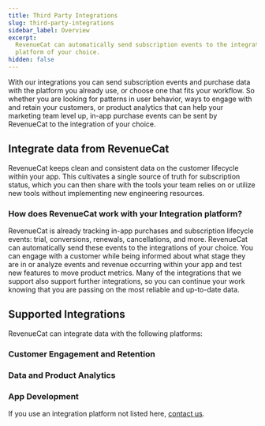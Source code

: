 ```yaml
---
title: Third Party Integrations
slug: third-party-integrations
sidebar_label: Overview
excerpt:
  RevenueCat can automatically send subscription events to the integration
  platform of your choice.
hidden: false
---
```


With our integrations you can send subscription events and purchase data with the platform you already use, or choose one that fits your workflow. So whether you are looking for patterns in user behavior, ways to engage with and retain your customers, or product analytics that can help your marketing team level up, in-app purchase events can be sent by RevenueCat to the integration of your choice.

## Integrate data from RevenueCat

RevenueCat keeps clean and consistent data on the customer lifecycle within your app. This cultivates a single source of truth for subscription status, which you can then share with the tools your team relies on or utilize new tools without implementing new engineering resources.

### How does RevenueCat work with your Integration platform?

RevenueCat is already tracking in-app purchases and subscription lifecycle events: trial, conversions, renewals, cancellations, and more. RevenueCat can automatically send these events to the integrations of your choice. You can engage with a customer while being informed about what stage they are in or analyze events and revenue occurring within your app and test new features to move product metrics. Many of the integrations that we support also support further integrations, so you can continue your work knowing that you are passing on the most reliable and up-to-date data.

## Supported Integrations

RevenueCat can integrate data with the following platforms:

### Customer Engagement and Retention

<ContentCardItem
  title="Airship"
  subtitle="Airship is a customer engagement platform that helps you connect with your users across email, SMS, and push notifications."
  link="/docs/integrations/third-party-integrations/airship"
  icon="integrations/icons/airship.png"
/>

<ContentCardItem
  title="Braze"
  subtitle="Braze is a customer engagement platform that helps you connect with your users across email, SMS, and push notifications."
  link="/docs/integrations/third-party-integrations/braze"
  icon="integrations/icons/braze.png"
/>

<ContentCardItem
  title="CleverTap"
  subtitle="CleverTap is a customer engagement and retention platform that helps you analyze, segment, and engage your users."
  link="/docs/integrations/third-party-integrations/clevertap"
  icon="integrations/icons/clevertap.png"
/>

<ContentCardItem
  title="Intercom"
  subtitle="Intercom is a customer messaging platform that allows you to communicate with your users through chat, email, and more."
  link="/docs/integrations/third-party-integrations/intercom"
  icon="integrations/icons/intercom.png"
/>

<ContentCardItem
  title="Iterable"
  subtitle="Iterable is a cross-channel marketing platform that enables you to create, optimize, and measure campaigns across email, push, SMS, and more."
  link="/docs/integrations/third-party-integrations/iterable"
  icon="integrations/icons/iterable.png"
/>

<ContentCardItem
  title="OneSignal"
  subtitle="OneSignal is a customer engagement platform that allows you to send push notifications, in-app messages, SMS, and emails."
  link="/docs/integrations/third-party-integrations/onesignal"
  icon="integrations/icons/onesignal.png"
/>

### Data and Product Analytics

<ContentCardItem
  title="Amplitude"
  subtitle="Amplitude is a product analytics platform that helps you understand user behavior and optimize your product."
  link="/docs/integrations/third-party-integrations/amplitude"
  icon="integrations/icons/amplitude.png"
/>

<ContentCardItem
  title="Mixpanel"
  subtitle="Mixpanel is a product analytics platform that helps you analyze user behavior, engagement, and retention."
  link="/docs/integrations/third-party-integrations/mixpanel"
  icon="integrations/icons/mixpanel.png"
/>

<ContentCardItem
  title="mParticle"
  subtitle="mParticle is a customer data platform that helps you collect, integrate, and manage your customer data across multiple channels."
  link="/docs/integrations/third-party-integrations/mparticle"
  icon="integrations/icons/mparticle.png"
/>

<ContentCardItem
  title="PostHog"
  subtitle="PostHog is a product analytics platform to analyze, test, observe, and deploy new features."
  link="/docs/integrations/third-party-integrations/posthog"
  icon="integrations/icons/posthog.png"
/>

<ContentCardItem
  title="Segment"
  subtitle="Segment is a customer data platform that helps you collect, clean, and control your customer data."
  link="/docs/integrations/third-party-integrations/segment"
  icon="integrations/icons/segment.png"
/>

### App Development

<ContentCardItem
  title="Discord"
  subtitle="Discord is a communication platform that can be used for real-time notifications and community engagement."
  link="/docs/integrations/third-party-integrations/discord"
  icon="integrations/icons/discord.png"
/>

<ContentCardItem
  title="Firebase"
  subtitle="Firebase is a platform developed by Google for creating mobile and web applications."
  link="/docs/integrations/third-party-integrations/firebase-integration"
  icon="integrations/icons/firebase.png"
/>

<ContentCardItem
  title="Slack"
  subtitle="Slack is a business communication platform that can be used for team collaboration and notifications."
  link="/docs/integrations/third-party-integrations/slack"
  icon="integrations/icons/slack.png"
/>

<ContentCardItem
  title="Statsig"
  subtitle="Statsig is a platform for feature management and experimentation."
  link="/docs/integrations/third-party-integrations/statsig"
  icon="integrations/icons/statsig.png"
/>

<ContentCardItem
  title="Superwall"
  subtitle="Superwall is a platform for creating and managing paywalls in your app."
  link="/docs/integrations/third-party-integrations/superwall"
  icon="integrations/icons/superwall.png"
/>

If you use an integration platform not listed here, [contact us](https://www.revenuecat.com/contact).
